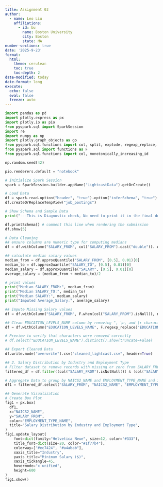 ```yaml
---
title: Assignment 03
author:
  - name: Leo Liu
    affiliations:
      - id: bu
        name: Boston University
        city: Boston
        state: MA
number-sections: true
date: '2025-9-23'
format:
  html:
    theme: cerulean
    toc: true
    toc-depth: 2
date-modified: today
date-format: long
execute:
  echo: false
  eval: false
  freeze: auto
---
```


```python
import pandas as pd
import plotly.express as px
import plotly.io as pio
from pyspark.sql import SparkSession
import re
import numpy as np
import plotly.graph_objects as go
from pyspark.sql.functions import col, split, explode, regexp_replace, transform, when
from pyspark.sql import functions as F
from pyspark.sql.functions import col, monotonically_increasing_id

np.random.seed(42)

pio.renderers.default = "notebook"

# Initialize Spark Session
spark = SparkSession.builder.appName("LightcastData").getOrCreate()

# Load Data
df = spark.read.option("header", "true").option("inferSchema", "true").option("multiLine","true").option("escape", "\"").csv("../data/lightcast_job_postings.csv")
df.createOrReplaceTempView("job_postings")

# Show Schema and Sample Data
print("---This is Diagnostic check, No need to print it in the final doc---")

df.printSchema() # comment this line when rendering the submission
df.show(5)
```

```python
# Data Cleaning 
## ensure columns are numeric type for computing medians
df = df.withColumn("SALARY_FROM", col("SALARY_FROM").cast("double")). withColumn("SALARY_TO", col("SALARY_TO").cast("double")).withColumn("SALARY", col("SALARY").cast("double")).withColumn("MIN_YEARS_EXPERIENCE", col("MIN_YEARS_EXPERIENCE").cast("double")).withColumn("MAX_YEARS_EXPERIENCE", col("MAX_YEARS_EXPERIENCE").cast("double"))

## calculate median salary values
median_from = df.approxQuantile("SALARY_FROM", [0.5], 0.01)[0]
median_to = df.approxQuantile("SALARY_TO", [0.5], 0.01)[0]
median_salary = df.approxQuantile("SALARY", [0.5], 0.01)[0]
average_salary = (median_from + median_to)/2

# print values
print("Median SALARY_FROM:", median_from)
print("Median SALARY_TO:", median_to)
print("Median SALARY:", median_salary)
print("Imputed Average_Salary:", average_salary)
```

```python
## Impute Missing Salary values
df = df.withColumn("SALARY_FROM", F.when(col("SALARY_FROM").isNull(), median_from).otherwise(col("SALARY_FROM"))).withColumn("SALARY_TO", F.when(col("SALARY_TO").isNull(), median_to).otherwise(col("SALARY_TO"))).withColumn("Salary", F.when(col("SALARY").isNull(), median_to).otherwise(col("SALARY"))).withColumn("Average_Salary", ((col("SALARY_FROM") + col("SALARY_TO"))/2).cast("double"))

## Clean EDUCATION_LEVELS_NAME column by removing ", \n, and \r characters 
df = df.withColumn("EDUCATION_LEVELS_NAME", F.regexp_replace("EDUCATION_LEVELS_NAME", r'[\n\r\"]',''))

# Preview to verify that characters were removed correctly
# df.select("EDUCATION_LEVELS_NAME").distinct().show(truncate=False)

## Export Cleaned Data
df.write.mode("overwrite").csv("cleaned_lightcast.csv", header=True)
```

```python
## 2. Salary Distribution by Industry and Employment Type
# Filter dataset to remove records with missing or zero from SALARY_FROM
filtered_df = df.filter((col("SALARY_FROM").isNotNull()) & (col("SALARY_FROM") > 0))

# Aggregate Data to group by NAICS2_NAME and EMPLOYMENT_TYPE_NAME and include salary distribution
df1 = filtered_df.select("SALARY_FROM", "NAICS2_NAME", "EMPLOYMENT_TYPE_NAME").toPandas()

## Generate Visualization
# Create Box Plot
fig1 = px.box(
  df1,
  x="NAICS2_NAME",
  y="SALARY_FROM",
  color="EMPLOYMENT_TYPE_NAME",
  title="Salary Distribution by Industry and Employment Type",
)
fig1.update_layout(
    font=dict(family="Helvetica Neue", size=12, color="#333"),
    title_font=dict(size=20, color="#1f77b4"),
    colorway=["#ec7424", "#a4abab"],
    xaxis_title="Industry",
    yaxis_title="Minimum Salary ($)",
    xaxis_tickangle=45,
    hovermode="x unified",
    height=600
)
fig1.show()
```
